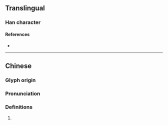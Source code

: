{{character info}}
==Translingual==

===Han character===
{{Han char|rn=96|rad=玉|as=14|sn=18|four=15117|canj=MGLMT|ids=⿰𤣩盡}}

====References====
* {{Han ref|kx=0744.040|dkj=21299|dj=1152.190|hdz=21144.010|uh=74B6|ud=29878|bh=F045|bd=61509}}

----

==Chinese==
{{zh-forms}}

===Glyph origin===
{{Han etym}}

===Pronunciation===
{{zh-pron
|m=jìn
|c=
|mc=
|oc=y
|ma=
|cat=
}}

===Definitions===
{{zh-hanzi}}

# {{rfdef|zh}}